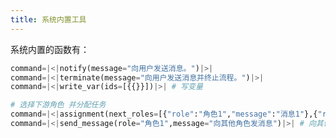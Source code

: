 ---
title: 系统内置工具
---

系统内置的函数有：

```python  
command=|<|notify(message="向用户发送消息。")|>|
command=|<|terminate(message="向用户发送消息并终止流程。")|>|
command=|<|write_var(ids=[{{}}])|>| # 写变量

# 选择下游角色 并分配任务 
command=|<|assignment(next_roles=[{"role":"角色1","message":"消息1"},{"role":"角色2","message":"消息2"}]) |>| 
command=|<|send_message(role="角色1",message="向其他角色发消息")|>| # 向其他角色发消息
```